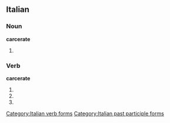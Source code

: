 ==Italian==

===Noun===
'''carcerate''' {{f}}

# {{plural of|[[carcerata]]|lang=Italian}}

===Verb===
'''carcerate'''

# {{form of|[[second-person|Second-person]] [[plural]] [[present tense]]|[[carcerare#Italian|carcerare]]|lang=Italian}}
# {{form of|Second-person plural [[imperative]]|carcerare#Italian|carcerare|lang=Italian}}
# {{form of|[[feminine|Feminine]] plural|[[carcerato]]}}

[[Category:Italian verb forms]]
[[Category:Italian past participle forms]]